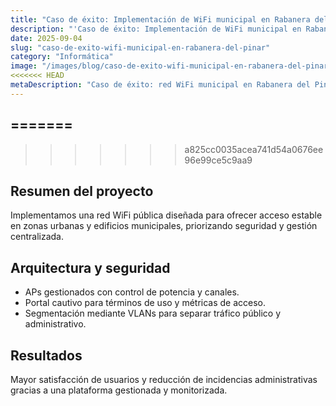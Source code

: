 ```yaml
---
title: "Caso de éxito: Implementación de WiFi municipal en Rabanera del Pinar"
description: "'Caso de éxito: Implementación de WiFi municipal en Rabanera del Pinar"
date: 2025-09-04
slug: "caso-de-exito-wifi-municipal-en-rabanera-del-pinar"
category: "Informática"
image: "/images/blog/caso-de-exito-wifi-municipal-en-rabanera-del-pinar/caso-de-exito-wifi-municipal-en-rabanera-del-pinar-hero-001.webp"
<<<<<<< HEAD
metaDescription: "Caso de éxito: red WiFi municipal en Rabanera del Pinar con cobertura optimizada, portal cautivo y gestión centralizada."
---
```

 
=======
---
>>>>>>> a825cc0035acea741d54a0676ee96e99ce5c9aa9
## Resumen del proyecto

Implementamos una red WiFi pública diseñada para ofrecer acceso estable en zonas urbanas y edificios municipales, priorizando seguridad y gestión centralizada.

## Arquitectura y seguridad

- APs gestionados con control de potencia y canales.
- Portal cautivo para términos de uso y métricas de acceso.
- Segmentación mediante VLANs para separar tráfico público y administrativo.

## Resultados

Mayor satisfacción de usuarios y reducción de incidencias administrativas gracias a una plataforma gestionada y monitorizada.


